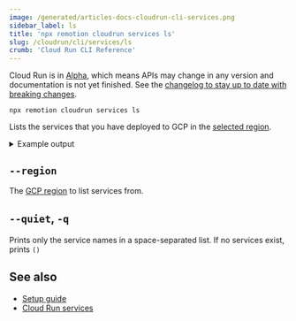```yaml
---
image: /generated/articles-docs-cloudrun-cli-services.png
sidebar_label: ls
title: 'npx remotion cloudrun services ls'
slug: /cloudrun/cli/services/ls
crumb: 'Cloud Run CLI Reference'
---
```


<ExperimentalBadge>
  <p>
    Cloud Run is in <a href="/docs/cloudrun-alpha">Alpha</a>, which means APIs may change in any version and documentation is not yet finished. See the <a href="https://remotion.dev/changelog">changelog to stay up to date with breaking changes</a>.
  </p>
</ExperimentalBadge>

```
npx remotion cloudrun services ls
```

Lists the services that you have deployed to GCP in the [selected region](/docs/cloudrun/region-selection).

<details>
  <summary>Example output</summary>
  <pre>
    2 services in us-east1
    <br />
    <br />
    Service name: remotion--3-3-95--mem512mi--cpu2--t-1200
    <br />
    Version: 3.3.95
    <br />
    CPU Limit: 2<br />
    Memory Limit: 512Mi
    <br />
    Timeout: 1200sec
    <br />
    Region: us-east1
    <br />
    Service URL: https://remotion--3-3-95--mem512mi--cpu2--t-1200-1a2b3c4d5e-ue.a.run.app
    <br />
    GCP Console URL: https://console.cloud.google.com/run/detail/us-east1/remotion--3-3-95--mem512mi--cpu2--t-1200/logs
    <br />
    <br />
    Service name: remotion--3-3-82--mem512mi--cpu1-0--t-800
    <br />
    Version: 3.3.82
    <br />
    CPU Limit: 1.0
    <br />
    Memory Limit: 512Mi
    <br />
    Timeout: 800sec
    <br />
    Region: us-east1
    <br />
    Service URL: https://remotion--3-3-82--mem512mi--cpu1-0--t-800-1a2b3c4d5e-ue.a.run.app
    <br />
    GCP Console URL: https://console.cloud.google.com/run/detail/us-east1/remotion--3-3-82--mem512mi--cpu1-0--t-800/logs
    <br />
    <br />
  </pre>
</details>

## `--region`

The [GCP region](/docs/cloudrun/region-selection) to list services from.

## `--quiet`, `-q`

Prints only the service names in a space-separated list. If no services exist, prints `()`

## See also

- [Setup guide](/docs/cloudrun/setup)
- [Cloud Run services](/docs/cloudrun/cli/services)
